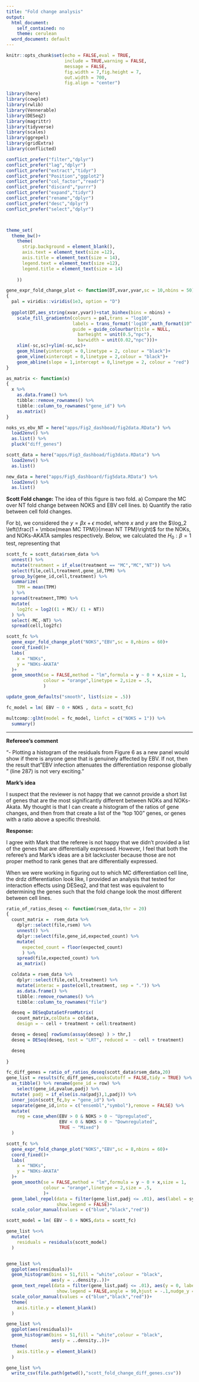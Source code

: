 ```yaml
---
title: "Fold change analysis"
output:
  html_document:
    self_contained: no
    theme: cerulean
  word_document: default
---
```




```r

knitr::opts_chunk$set(echo = FALSE,eval = TRUE,
                      include = TRUE,warning = FALSE,
                      message = FALSE,
                      fig.width = 7,fig.height = 7,
                      out.width = 700,
                      fig.align = "center")

library(here)
library(cowplot)
library(rwlib)
library(Vennerable)
library(DESeq2)
library(magrittr)
library(tidyverse)
library(scales)
library(ggrepel)
library(gridExtra)
library(conflicted)

conflict_prefer("filter","dplyr")
conflict_prefer("lag","dplyr")
conflict_prefer("extract","tidyr")
conflict_prefer("Position","ggplot2")
conflict_prefer("col_factor","readr")
conflict_prefer("discard","purrr")
conflict_prefer("expand","tidyr")
conflict_prefer("rename","dplyr")
conflict_prefer("desc","dplyr")
conflict_prefer("select","dplyr")



theme_set(
  theme_bw()+
    theme(
      strip.background = element_blank(),
      axis.text = element_text(size =12),
      axis.title = element_text(size = 14),
      legend.text = element_text(size =12),
      legend.title = element_text(size = 14)
      
    ))

```



```r

gene_expr_fold_change_plot <- function(DT,xvar,yvar,sc = 10,nbins = 50)
{
  pal = viridis::viridis(1e3, option = "D")
  
  ggplot(DT,aes_string(xvar,yvar))+stat_binhex(bins = nbins) +
    scale_fill_gradientn(colours = pal,trans = "log10",
                         labels = trans_format('log10',math_format(10^.x)),
                         guide = guide_colourbar(title = NULL,
                           barheight = unit(0.5,"npc"),
                           barwidth = unit(0.02,"npc")))+
    xlim(-sc,sc)+ylim(-sc,sc)+
    geom_hline(yintercept = 0,linetype = 2, colour = "black")+
    geom_vline(xintercept = 0,linetype = 2,colour = "black")+
    geom_abline(slope = 1,intercept = 0,linetype = 2, colour = "red")
}

as_matrix <- function(x)
{
  x %>% 
    as.data.frame() %>% 
    tibble::remove_rownames() %>% 
    tibble::column_to_rownames("gene_id") %>% 
    as.matrix()
}


```

```r

noks_vs_ebv_NT = here("apps/Fig2_dashboad/fig2data.RData") %>% 
  load2env() %>% 
  as.list() %>% 
  pluck("diff_genes")

scott_data = here("apps/Fig3_dashboad/fig3data.RData") %>% 
  load2env() %>% 
  as.list()

new_data = here("apps/Fig5_dashboard/fig5data.RData") %>% 
  load2env() %>% 
  as.list()


```

__Scott Fold change:__ The idea of this figure is two fold. a) Compare the MC over NT fold change between NOKS and EBV cell lines. b) Quantify the ratio between cell fold changes. 

For b), we considered the $y  = \beta x + \epsilon$ model, where $x$ and $y$ are the $\log_2 \left(\frac{1 + \mbox{mean MC TPM}}{mean NT TPM}\right)$ for the NOKs, and NOKs-AKATA samples respectively. Below, we calculated the $H_0: \beta = 1$ test, representing that 




```r

scott_fc = scott_data$rsem_data %>% 
  unnest() %>% 
  mutate(treatment = if_else(treatment == "MC","MC","NT")) %>% 
  select(file,cell,treatment,gene_id,TPM) %>% 
  group_by(gene_id,cell,treatment) %>% 
  summarize(
    TPM = mean(TPM)
  ) %>% 
  spread(treatment,TPM) %>% 
  mutate(
    log2fc = log2((1 + MC)/ (1 + NT))
  ) %>% 
  select(-MC,-NT) %>% 
  spread(cell,log2fc)

scott_fc %>% 
  gene_expr_fold_change_plot("NOKS","EBV",sc = 8,nbins = 60)+
  coord_fixed()+
  labs(
    x = "NOKs",
    y = "NOKs-AKATA"
  )+
  geom_smooth(se = FALSE,method = "lm",formula = y ~ 0 + x,size = 1,
              colour = "orange",linetype = 2,size = .5,
              )


```



```r

update_geom_defaults("smooth", list(size = .5))

fc_model = lm( EBV ~ 0 + NOKS , data = scott_fc)

multcomp::glht(model = fc_model, linfct = c("NOKS = 1")) %>% 
  summary()

```

---

__Refereee's comment__

"- Plotting a histogram of the residuals from Figure 6 as a new panel would show if there is anyone gene that is genuinely affected by EBV. If not, then the result that "EBV infection attenuates the differentiation response globally " (line 287) is not very exciting."

__Mark's idea__

 I suspect that the reviewer is not happy that we cannot provide a short list of genes that are the most significantly different between NOKs and NOKs-Akata. My thought is that I can create a histogram of the ratios of gene changes, and then from that create a list of the "top 100" genes, or genes with a ratio above a specific threshold.

__Response:__

I agree with Mark that the referee is not happy that we didn't provided a list of the genes that are differentially expressed. However, I feel that both the referee's and Mark's ideas are a bit lackcluster because those are not proper method to rank genes that are differentially expressed.

When we were working in figuring out to which MC differentiation cell line, the drdz differentiation look like, I provided an analysis that tested for interaction effects using DESeq2, and that test was equivalent to determining the genes such that the fold change look the most different between cell lines. 

```r
ratio_of_ratios_deseq <- function(rsem_data,thr = 20)
{
  count_matrix =  rsem_data %>% 
    dplyr::select(file,rsem) %>% 
    unnest() %>% 
    dplyr::select(file,gene_id,expected_count) %>% 
    mutate(
      expected_count = floor(expected_count)
      ) %>% 
    spread(file,expected_count) %>% 
    as_matrix()

  coldata = rsem_data %>% 
    dplyr::select(file,cell,treatment) %>% 
    mutate(interac = paste(cell,treatment, sep = ".")) %>% 
    as.data.frame() %>% 
    tibble::remove_rownames() %>% 
    tibble::column_to_rownames("file")

  deseq = DESeqDataSetFromMatrix(
    count_matrix,colData = coldata,
    design = ~ cell + treatment + cell:treatment)

  deseq = deseq[ rowSums(assay(deseq) ) > thr,]
  deseq = DESeq(deseq, test = "LRT", reduced =  ~ cell + treatment)

  deseq
  
}

fc_diff_genes = ratio_of_ratios_deseq(scott_data$rsem_data,20)
gene_list = results(fc_diff_genes,cooksCutoff = FALSE,tidy = TRUE) %>% 
  as_tibble() %>% rename(gene_id = row) %>% 
    select(gene_id,pvalue,padj) %>% 
  mutate( padj = if_else(is.na(padj),1,padj)) %>% 
  inner_join(scott_fc,by = "gene_id") %>% 
  separate(gene_id,into = c("ensembl","symbol"),remove = FALSE) %>% 
  mutate(
    reg = case_when(EBV > 0 & NOKS > 0 ~ "Upregulated",
                    EBV < 0 & NOKS < 0 ~ "Downregulated",
                    TRUE ~ "Mixed")
  )

```



```r

scott_fc %>% 
  gene_expr_fold_change_plot("NOKS","EBV",sc = 8,nbins = 60)+
  coord_fixed()+
  labs(
    x = "NOKs",
    y = "NOKs-AKATA"
  )+
  geom_smooth(se = FALSE,method = "lm",formula = y ~ 0 + x,size = 1,
              colour = "orange",linetype = 2,size = .5,
              )+
  geom_label_repel(data = filter(gene_list,padj <= .01), aes(label = symbol,colour = reg),
                   show.legend = FALSE)+
  scale_color_manual(values = c("blue","black","red"))

```

```r


scott_model = lm( EBV ~ 0 + NOKS,data = scott_fc)

gene_list %<>% 
  mutate(
    residuals = residuals(scott_model)
  )


gene_list %>% 
  ggplot(aes(residuals))+
  geom_histogram(bins = 51,fill = "white",colour = "black",
                 aes(y = ..density..))+
  geom_text_repel(data = filter(gene_list,padj <= .01), aes(y = 0, label = symbol,colour = reg),
                   show.legend = FALSE,angle = 90,hjust = -.1,nudge_y = .3)+
  scale_color_manual(values = c("blue","black","red"))+
  theme(
    axis.title.y = element_blank()
  )

```

```r



gene_list %>% 
  ggplot(aes(residuals))+
  geom_histogram(bins = 51,fill = "white",colour = "black",
                 aes(y = ..density..))+
  theme(
    axis.title.y = element_blank()
  )

```

```r

gene_list %>% 
  write_csv(file.path(getwd(),"scott_fold_change_diff_genes.csv"))

```







